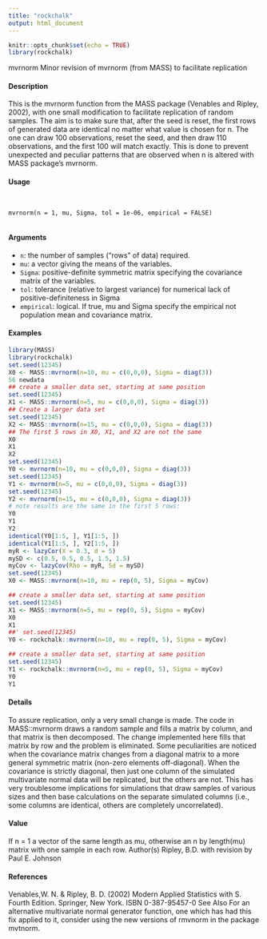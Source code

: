 ```yaml
---
title: "rockchalk"
output: html_document
---
```


```r
knitr::opts_chunk$set(echo = TRUE)
library(rockchalk)
```
mvrnorm Minor revision of mvrnorm (from MASS) to facilitate replication

#### Description

This is the mvrnorm function from the MASS package (Venables and Ripley, 2002), with one small modification to facilitate replication of random samples. The aim is to make sure that, after the seed is reset, the first rows of generated data are identical no matter what value is chosen for n. The one can draw 100 observations, reset the seed, and then draw 110 observations, and the first 100 will match exactly. This is done to prevent unexpected and peculiar patterns that are observed when n is altered with MASS package’s mvrnorm.

#### Usage
<pre><code>

mvrnorm(n = 1, mu, Sigma, tol = 1e-06, empirical = FALSE)

</code></pre>

#### Arguments

* ``n``: the number of samples ("rows" of data) required.
* ``mu``: a vector giving the means of the variables.
* ``Sigma``: positive-definite symmetric matrix specifying the covariance matrix of the variables.
* ``tol``: tolerance (relative to largest variance) for numerical lack of positive-definiteness in Sigma
* ``empirical``: logical. If true, mu and Sigma specify the empirical not population mean and covariance matrix.



#### Examples
```r


library(MASS)
library(rockchalk)
set.seed(12345)
X0 <- MASS::mvrnorm(n=10, mu = c(0,0,0), Sigma = diag(3))
56 newdata
## create a smaller data set, starting at same position
set.seed(12345)
X1 <- MASS::mvrnorm(n=5, mu = c(0,0,0), Sigma = diag(3))
## Create a larger data set
set.seed(12345)
X2 <- MASS::mvrnorm(n=15, mu = c(0,0,0), Sigma = diag(3))
## The first 5 rows in X0, X1, and X2 are not the same
X0
X1
X2
set.seed(12345)
Y0 <- mvrnorm(n=10, mu = c(0,0,0), Sigma = diag(3))
set.seed(12345)
Y1 <- mvrnorm(n=5, mu = c(0,0,0), Sigma = diag(3))
set.seed(12345)
Y2 <- mvrnorm(n=15, mu = c(0,0,0), Sigma = diag(3))
# note results are the same in the first 5 rows:
Y0
Y1
Y2
identical(Y0[1:5, ], Y1[1:5, ])
identical(Y1[1:5, ], Y2[1:5, ])
myR <- lazyCor(X = 0.3, d = 5)
mySD <- c(0.5, 0.5, 0.5, 1.5, 1.5)
myCov <- lazyCov(Rho = myR, Sd = mySD)
set.seed(12345)
X0 <- MASS::mvrnorm(n=10, mu = rep(0, 5), Sigma = myCov)
```

```r
## create a smaller data set, starting at same position
set.seed(12345)
X1 <- MASS::mvrnorm(n=5, mu = rep(0, 5), Sigma = myCov)
X0
X1
##' set.seed(12345)
Y0 <- rockchalk::mvrnorm(n=10, mu = rep(0, 5), Sigma = myCov)
```

```r
## create a smaller data set, starting at same position
set.seed(12345)
Y1 <- rockchalk::mvrnorm(n=5, mu = rep(0, 5), Sigma = myCov)
Y0
Y1
```


#### Details

To assure replication, only a very small change is made. The code in MASS::mvrnorm draws a random sample and fills a matrix by column, and that matrix is then decomposed. The change implemented here fills that matrix by row and the problem is eliminated.
Some peculiarities are noticed when the covariance matrix changes from a diagonal matrix to a
more general symmetric matrix (non-zero elements off-diagonal). When the covariance is strictly diagonal, then just one column of the simulated multivariate normal data will be replicated, but the others are not. This has very troublesome implications for simulations that draw samples of various sizes and then base calculations on the separate simulated columns (i.e., some columns are identical, others are completely uncorrelated).


#### Value
If n = 1 a vector of the same length as mu, otherwise an n by length(mu) matrix with one sample
in each row.
Author(s)
Ripley, B.D. with revision by Paul E. Johnson

#### References
Venables,W. N. & Ripley, B. D. (2002) Modern Applied Statistics with S. Fourth Edition. Springer,
New York. ISBN 0-387-95457-0
See Also
For an alternative multivariate normal generator function, one which has had this fix applied to it,
consider using the new versions of rmvnorm in the package mvtnorm.
